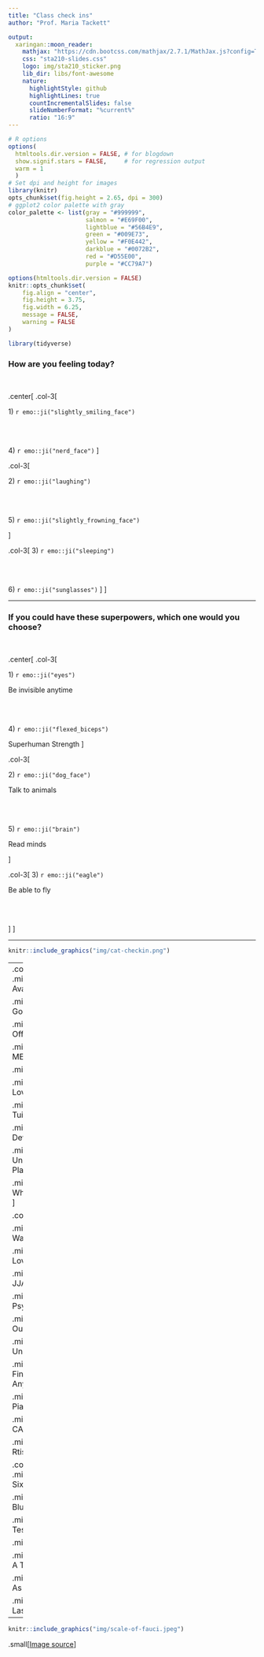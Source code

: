 ```yaml
---
title: "Class check ins"
author: "Prof. Maria Tackett"

output:
  xaringan::moon_reader: 
    mathjax: "https://cdn.bootcss.com/mathjax/2.7.1/MathJax.js?config=TeX-MML-AM_HTMLorMML"
    css: "sta210-slides.css"
    logo: img/sta210_sticker.png
    lib_dir: libs/font-awesome
    nature:
      highlightStyle: github
      highlightLines: true
      countIncrementalSlides: false
      slideNumberFormat: "%current%" 
      ratio: "16:9"
---
```


```r
# R options
options(
  htmltools.dir.version = FALSE, # for blogdown
  show.signif.stars = FALSE,     # for regression output
  warm = 1
  )
# Set dpi and height for images
library(knitr)
opts_chunk$set(fig.height = 2.65, dpi = 300) 
# ggplot2 color palette with gray
color_palette <- list(gray = "#999999", 
                      salmon = "#E69F00", 
                      lightblue = "#56B4E9", 
                      green = "#009E73", 
                      yellow = "#F0E442", 
                      darkblue = "#0072B2", 
                      red = "#D55E00", 
                      purple = "#CC79A7")

options(htmltools.dir.version = FALSE)
knitr::opts_chunk$set(
	fig.align = "center",
	fig.height = 3.75,
	fig.width = 6.25,
	message = FALSE,
	warning = FALSE
)
```

```r
library(tidyverse)
```


### How are you feeling today?

<br>

.center[
.col-3[

<font class = "large-emoji">
1) `r emo::ji("slightly_smiling_face")` 
</font>


<br>
<br>

<font class = "large-emoji">
4) `r emo::ji("nerd_face")`
</font>
]

.col-3[

<font class = "large-emoji">
2) `r emo::ji("laughing")`
</font>

<br>
<br>

<font class = "large-emoji">
5) `r emo::ji("slightly_frowning_face")`
</font>

]

.col-3[
<font class = "large-emoji">
3) `r emo::ji("sleeping")`
</font>

<br>
<br>

<font class = "large-emoji">
6) `r emo::ji("sunglasses")`
</font>
]
]

---

### If you could have these superpowers, which one would you choose?

<!-- From https://slidelizard.com/en/blog/icebreaker-polls --> 

<br>

.center[
.col-3[

<font class = "large-emoji">
1) `r emo::ji("eyes")` 
</font>

Be invisible anytime


<br>
<br>

<font class = "large-emoji">
4) `r emo::ji("flexed_biceps")`
</font>

Superhuman Strength
]

.col-3[

<font class = "large-emoji">
2) `r emo::ji("dog_face")`
</font>

Talk to animals

<br>
<br>

<font class = "large-emoji">
5) `r emo::ji("brain")`
</font>

Read minds


]

.col-3[
<font class = "large-emoji">
3) `r emo::ji("eagle")`
</font>

Be able to fly

<br>
<br>

]
]

---

<!--https://me.me/i/on-a-scale-of-cat-how-are-you-feeling-today-b4227c3b307742b2bac06579ecc1a253-->

```r
knitr::include_graphics("img/cat-checkin.png")
```

---
.col-3[
.midi[**1)** Avatar 2.0]

.midi[**2)** GG Gods]

.midi[**3)** The Office]

.midi[**4)** META]

.midi[**5)** Rash]

.midi[**6)** Dog Lovers]

.midi[**7)** Team Tuition]

.midi[**8)** Blue Devils]

.midi[**9)** Unexciting Places]

.midi[**10)** Whataburger]
]

.col-3[

.midi[**11)** The Water Tribe]

.midi[**12)** ABP Lovers]

.midi[**13)** JJAY]

.midi[**14)** Psychologists]

.midi[**15)** The Outliers]

.midi[**16)** The Unoriginals]

.midi[**17)** I'm Fine with Anything]

.midi[**18)** Piano Plot]

.midi[**19)**  CASA]

.midi[**20)** Rtists]
]


.col-3[
.midi[**21)**Team Six]

.midi[**22)**The Blue Wolves]

.midi[**23)** ZZZ Test]

.midi[**24)** y2k]

.midi[**25)** The A Team]

.midi[**26)** Easy As Pie]

.midi[**27)** Last!]
]


---

```r
knitr::include_graphics("img/scale-of-fauci.jpeg")
```


.small[[Image source](https://twitter.com/karenerrichetti/status/1322597290343804928/photo/1)]